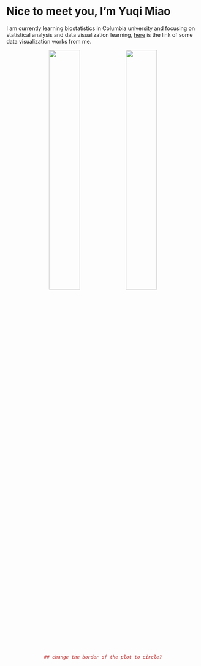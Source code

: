 
# Nice to meet you, I'm Yuqi Miao

I am currently learning biostatistics in Columbia university and focusing on statistical analysis and data visualization learning, [here]() is the link of some data visualization works from me.  

<div align="center"><img src="image/cover photo.jpg" style="width:40%"><img src="image/information.png" style="width:40%">



```r

## change the border of the plot to circle?
```












